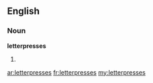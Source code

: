 ==English==

===Noun===
'''letterpresses'''

# {{plural of|[[letterpress]]}}

[[ar:letterpresses]]
[[fr:letterpresses]]
[[my:letterpresses]]